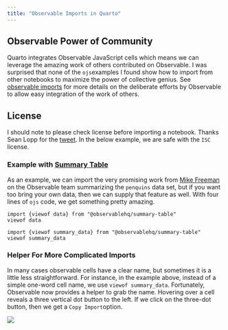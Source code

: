 ```yaml
---
title: "Observable Imports in Quarto"
---
```


## Observable Power of Community

Quarto integrates Observable JavaScript cells which means we can leverage the amazing work of others contributed on Observable. I was surprised that none of the `ojs`examples I found show how to import from other notebooks to maximize the power of collective genius. See [observable imports](https://observablehq.com/@observablehq/import) for more details on the deliberate efforts by Observable to allow easy integration of the work of others.

::: callout-note
## License

I should note to please check license before importing a notebook. Thanks Sean Lopp for the [tweet](https://twitter.com/lopp_sean/status/1556292338221080577?s=20&t=QRGZ1_nB-RmxUgSUkyADUg). In the below example, we are safe with the `ISC` license.
:::

### Example with [Summary Table](https://observablehq.com/@observablehq/summary-table)

As an example, we can import the very promising work from [Mike Freeman](https://observablehq.com/@mkfreeman) on the Observable team summarizing the `penquins` data set, but if you want too bring your own data, then we can supply that feature as well. With four lines of `ojs` code, we get something pretty amazing.

```ojs
import {viewof data} from "@observablehq/summary-table"
viewof data
```

```ojs
import {viewof summary_data} from "@observablehq/summary-table"
viewof summary_data
```

### Helper For More Complicated Imports

In many cases observable cells have a clear name, but sometimes it is a little less straightforward. For instance, in the example above, instead of a simple one-word cell name, we use `viewof summary_data`. Fortunately, Observable now provides a helper to grab the name. Hovering over a cell reveals a three vertical dot button to the left. If we click on the three-dot button, then we get a `Copy Import`option.

![](assets/observable_import_cells.PNG)
